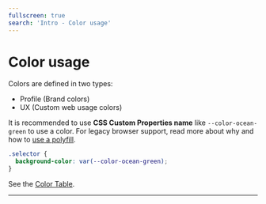 ```yaml
---
fullscreen: true
search: 'Intro - Color usage'
---
```



<Intro>

# Color usage

Colors are defined in two types:

- Profile (Brand colors)
- UX (Custom web usage colors)

It is recommended to use **CSS Custom Properties name** like `--color-ocean-green` to use a color. For legacy browser support, read more about why and how to [use a polyfill](/uilib/usage/customisation/styling/polyfill).

```css
.selector {
  background-color: var(--color-ocean-green);
}
```

See the [Color Table](!/uilib/usage/customisation/colors#colors-table).

---

<IntroFooter href="/uilib/intro/09-icons" text="Next - Icons" />

</Intro>
